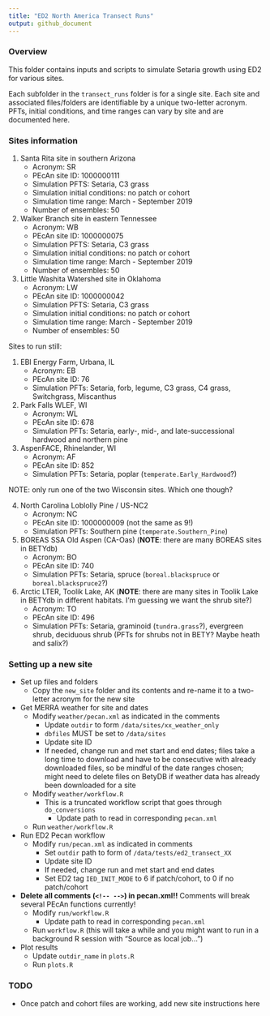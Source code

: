 ```yaml
---
title: "ED2 North America Transect Runs"
output: github_document
---
```


### Overview

This folder contains inputs and scripts to simulate Setaria growth using ED2 for various sites. 

Each subfolder in the `transect_runs` folder is for a single site. Each site and associated files/folders are identifiable by a unique two-letter acronym. PFTs, initial conditions, and time ranges can vary by site and are documented here. 

### Sites information

1. Santa Rita site in southern Arizona
    - Acronym: SR
    - PEcAn site ID: 1000000111
    - Simulation PFTS: Setaria, C3 grass
    - Simulation initial conditions: no patch or cohort
    - Simulation time range: March - September 2019
    - Number of ensembles: 50
2. Walker Branch site in eastern Tennessee
    - Acronym: WB
    - PEcAn site ID: 1000000075
    - Simulation PFTS: Setaria, C3 grass
    - Simulation initial conditions: no patch or cohort
    - Simulation time range: March - September 2019
    - Number of ensembles: 50
3. Little Washita Watershed site in Oklahoma
    - Acronym: LW
    - PEcAn site ID: 1000000042
    - Simulation PFTS: Setaria, C3 grass
    - Simulation initial conditions: no patch or cohort
    - Simulation time range: March - September 2019
    - Number of ensembles: 50
    
Sites to run still: 

1. EBI Energy Farm, Urbana, IL
    - Acronym: EB
    - PEcAn site ID: 76
    - Simulation PFTs: Setaria, forb, legume, C3 grass, C4 grass, Switchgrass, Miscanthus
    
2. Park Falls WLEF, WI
    - Acronym: WL
    - PEcAn site ID: 678
    - Simulation PFTs: Setaria, early-, mid-, and late-successional hardwood and northern pine
    
3. AspenFACE, Rhinelander, WI
   - Acronym: AF
   - PEcAn site ID: 852
   - Simulation PFTs: Setaria, poplar (`temperate.Early_Hardwood`?)

NOTE: only run one of the two Wisconsin sites.  Which one though?

4. North Carolina Loblolly Pine / US-NC2
    - Acronym: NC
    - PEcAn site ID: 1000000009 (not the same as 9!)
    - Simulation PFTs: Southern pine (`temperate.Southern_Pine`)

5. BOREAS SSA Old Aspen (CA-Oas) (**NOTE**: there are many BOREAS sites in BETYdb)
    - Acronym: BO
    - PEcAn site ID: 740
    - Simulation PFTs: Setaria, spruce (`boreal.blackspruce` or `boreal.blackspruce2`?)
    
6. Arctic LTER, Toolik Lake, AK (**NOTE**: there are many sites in Toolik Lake in BETYdb in different habitats.  I'm guessing we want the shrub site?)
    - Acronym: TO
    - PEcAn site ID: 496 
    - Simulation PFTs: Setaria, graminoid (`tundra.grass`?), evergreen shrub, deciduous shrub (PFTs for shrubs not in BETY?  Maybe heath and salix?)

### Setting up a new site

- Set up files and folders
  - Copy the `new_site` folder and its contents and re-name it to a two-letter acronym for the new site
- Get MERRA weather for site and dates
  - Modify `weather/pecan.xml` as indicated in the comments
    - Update `outdir` to form `/data/sites/xx_weather_only`
    - `dbfiles` MUST be set to `/data/sites`
    - Update site ID
    - If needed, change run and met start and end dates; files take a long time to download and have to be consecutive with already downloaded files, so be mindful of the date ranges chosen; might need to delete files on BetyDB if weather data has already been downloaded for a site
  - Modify `weather/workflow.R`
    - This is a truncated workflow script that goes through `do_conversions`
      - Update path to read in corresponding `pecan.xml`
  - Run `weather/workflow.R`
- Run ED2 Pecan workflow
  - Modify `run/pecan.xml` as indicated in comments
    - Set `outdir` path to form of `/data/tests/ed2_transect_XX`
    - Update site ID
    - If needed, change run and met start and end dates
    - Set ED2 tag `IED_INIT_MODE` to 6 if patch/cohort, to 0 if no patch/cohort
- **Delete all comments (`<!-- -->`) in pecan.xml!!** Comments will break several PEcAn functions currently!
  - Modify `run/workflow.R`
    - Update path to read in corresponding `pecan.xml`
  - Run `workflow.R` (this will take a while and you might want to run in a background R session with "Source as local job...")
- Plot results
  - Update `outdir_name` in `plots.R`
  - Run `plots.R`

### TODO

- Once patch and cohort files are working, add new site instructions here
